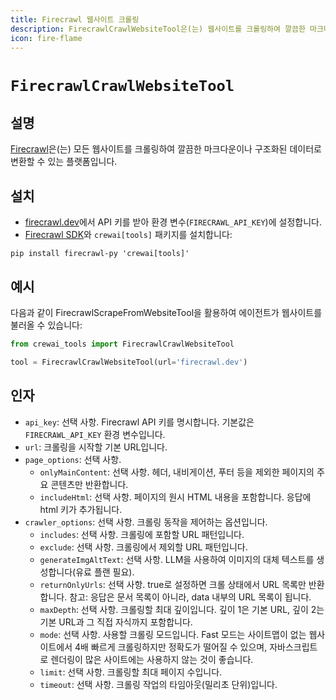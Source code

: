 ```yaml
---
title: Firecrawl 웹사이트 크롤링
description: FirecrawlCrawlWebsiteTool은(는) 웹사이트를 크롤링하여 깔끔한 마크다운이나 구조화된 데이터로 변환하도록 설계되었습니다.
icon: fire-flame
---
```


# `FirecrawlCrawlWebsiteTool`

## 설명

[Firecrawl](https://firecrawl.dev)은(는) 모든 웹사이트를 크롤링하여 깔끔한 마크다운이나 구조화된 데이터로 변환할 수 있는 플랫폼입니다.

## 설치

- [firecrawl.dev](https://firecrawl.dev)에서 API 키를 받아 환경 변수(`FIRECRAWL_API_KEY`)에 설정합니다.
- [Firecrawl SDK](https://github.com/mendableai/firecrawl)와 `crewai[tools]` 패키지를 설치합니다:

```shell
pip install firecrawl-py 'crewai[tools]'
```

## 예시

다음과 같이 FirecrawlScrapeFromWebsiteTool을 활용하여 에이전트가 웹사이트를 불러올 수 있습니다:

```python Code
from crewai_tools import FirecrawlCrawlWebsiteTool

tool = FirecrawlCrawlWebsiteTool(url='firecrawl.dev')
```

## 인자

- `api_key`: 선택 사항. Firecrawl API 키를 명시합니다. 기본값은 `FIRECRAWL_API_KEY` 환경 변수입니다.
- `url`: 크롤링을 시작할 기본 URL입니다.
- `page_options`: 선택 사항.
  - `onlyMainContent`: 선택 사항. 헤더, 내비게이션, 푸터 등을 제외한 페이지의 주요 콘텐츠만 반환합니다.
  - `includeHtml`: 선택 사항. 페이지의 원시 HTML 내용을 포함합니다. 응답에 html 키가 추가됩니다.
- `crawler_options`: 선택 사항. 크롤링 동작을 제어하는 옵션입니다.
  - `includes`: 선택 사항. 크롤링에 포함할 URL 패턴입니다.
  - `exclude`: 선택 사항. 크롤링에서 제외할 URL 패턴입니다.
  - `generateImgAltText`: 선택 사항. LLM을 사용하여 이미지의 대체 텍스트를 생성합니다(유료 플랜 필요).
  - `returnOnlyUrls`: 선택 사항. true로 설정하면 크롤 상태에서 URL 목록만 반환합니다. 참고: 응답은 문서 목록이 아니라, data 내부의 URL 목록이 됩니다.
  - `maxDepth`: 선택 사항. 크롤링할 최대 깊이입니다. 깊이 1은 기본 URL, 깊이 2는 기본 URL과 그 직접 자식까지 포함합니다.
  - `mode`: 선택 사항. 사용할 크롤링 모드입니다. Fast 모드는 사이트맵이 없는 웹사이트에서 4배 빠르게 크롤링하지만 정확도가 떨어질 수 있으며, 자바스크립트로 렌더링이 많은 사이트에는 사용하지 않는 것이 좋습니다.
  - `limit`: 선택 사항. 크롤링할 최대 페이지 수입니다.
  - `timeout`: 선택 사항. 크롤링 작업의 타임아웃(밀리초 단위)입니다.
